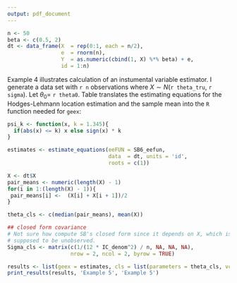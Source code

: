 ```yaml
---
output: pdf_document
---
```



```r
n <- 50
beta <- c(0.5, 2)
dt <- data_frame(X  = rep(0:1, each = n/2),
                 e  = rnorm(n),
                 Y  = as.numeric(cbind(1, X) %*% beta) + e,
                 id = 1:n)


```

Example 4 illustrates calculation of an instumental variable estimator. I generate a data set with `r n` observations where $X \sim N$(`r theta_tru`, `r sigma`). Let $\theta_0 =$ `r theta0`. Table \ref{ex5} translates the estimating equations for the Hodges-Lehmann location estimation and the sample mean into the `R` function needed for `geex`:

\begin{table}[!ht]
\centering
\label{ex5}
\caption{Translating math to code}
\begin{tabular}{cc}
$\psi(Y_i, \theta) = 
\begin{pmatrix}
IC_{\hat{\theta}_{HL}}(X; \theta_0) - (\theta_1 - \theta_0) \\
X_i - \theta_2 \\
\end{pmatrix}$ &
\begin{minipage}{3in}
\begin{verbatim}
SB6_eefun <- function(data, theta0 = 0){
  Xi <- data$X
  IC_HL <- (1/IC_denom) * (F0(Xi, theta0) - 0.5)
  function(theta){
     c(IC_HL - (theta[1] - theta0), 
       Xi - theta[2]) 
  }
}
\end{verbatim}
\end{minipage}
\end{tabular}
\end{table}

```r
psi_k <- function(x, k = 1.345){
  if(abs(x) <= k) x else sign(x) * k
}
```

```r
estimates <- estimate_equations(eeFUN = SB6_eefun, 
                                data  = dt, units = 'id', 
                                roots = c(1))
```

```r
X <- dt$X
pair_means <- numeric(length(X) - 1)
for(i in 1:(length(X) - 1)){
 pair_means[i] <-  (X[i] + X[i + 1])/2
}

theta_cls <- c(median(pair_means), mean(X))

## closed form covariance
# Not sure how compute SB's closed form since it depends on X, which is
# supposed to be unobserved.
Sigma_cls <- matrix(c(1/(12 * IC_denom^2) / n, NA, NA, NA), 
                    nrow = 2, ncol = 2, byrow = TRUE)
```

```r
results <- list(geex = estimates, cls = list(parameters = theta_cls, vcov = Sigma_cls))
print_results(results, 'Example 5', 'Example 5')
```
